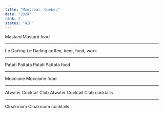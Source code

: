 ```yaml
---
title: "Montreal, Quebec"
date: "2024"
rank: 4
status: "WIP"
---
```


Mastard
Mastard
food

---

Le Darling
Le Darling
coffee, beer, food, work

---

Patati Pattata
Patati Pattata
food

---

Moccione
Moccione
food

---

Atwater Cocktail Club
Atwater Cocktail Club
cocktails

---

Cloakroom
Cloakroom
cocktails